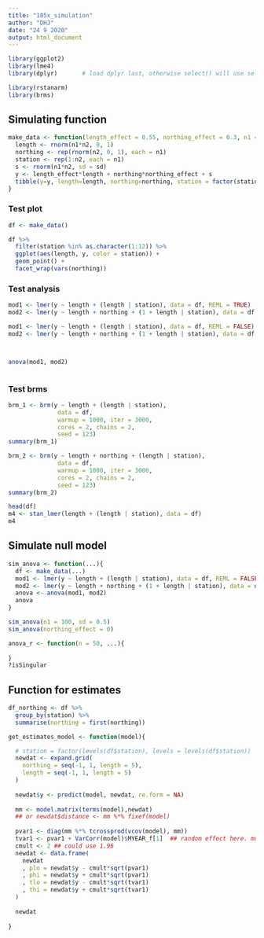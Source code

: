 ```yaml
---
title: "105x_simulation"
author: "DHJ"
date: "24 9 2020"
output: html_document
---
```


```r

library(ggplot2)
library(lme4)
library(dplyr)       # load dplyr last, otherwise select() will use select() from package MASS 

library(rstanarm)
library(brms)

```

## Simulating function
```r

make_data <- function(length_effect = 0.55, northing_effect = 0.3, n1 = 50, n2 = 65, sd = 0.7){
  length <- rnorm(n1*n2, 0, 1)
  northing <- rep(rnorm(n2, 0, 1), each = n1)
  station <- rep(1:n2, each = n1)
  s <- rnorm(n1*n2, sd = sd)
  y <- length_effect*length + northing*northing_effect + s
  tibble(y=y, length=length, northing=northing, station = factor(station))  
}

```



### Test plot  
```r

df <- make_data()

df %>% 
  filter(station %in% as.character(1:12)) %>%
  ggplot(aes(length, y, color = station)) +
  geom_point() +
  facet_wrap(vars(northing))

```

### Test analysis 
```r

mod1 <- lmer(y ~ length + (length | station), data = df, REML = TRUE)
mod2 <- lmer(y ~ length + northing + (1 + length | station), data = df, REML = TRUE)

mod1 <- lmer(y ~ length + (length | station), data = df, REML = FALSE)
mod2 <- lmer(y ~ length + northing + (1 + length | station), data = df, REML = FALSE)



anova(mod1, mod2)



```
### Test brms
```r

brm_1 <- brm(y ~ length + (length | station),  
              data = df, 
              warmup = 1000, iter = 3000, 
              cores = 2, chains = 2, 
              seed = 123)
summary(brm_1)

brm_2 <- brm(y ~ length + northing + (length | station),  
              data = df, 
              warmup = 1000, iter = 3000, 
              cores = 2, chains = 2, 
              seed = 123)
summary(brm_2)
```


```r

head(df)
m4 <- stan_lmer(length + (length | station), data = df)
m4


```

## Simulate null model  
```r

sim_anova <- function(...){
  df <- make_data(...)
  mod1 <- lmer(y ~ length + (length | station), data = df, REML = FALSE)
  mod2 <- lmer(y ~ length + northing + (1 + length | station), data = df, REML = FALSE)
  anova <- anova(mod1, mod2)
  anova
}

sim_anova(n1 = 100, sd = 0.5)  
sim_anova(northing_effect = 0)

```

```r

anova_r <- function(n = 50, ...){
  
}
?isSingular

```



## Function for estimates  
```r

df_northing <- df %>%
  group_by(station) %>%
  summarise(northing = first(northing))

get_estimates_model <- function(model){

  # station = factor(levels(df$station), levels = levels(df$station))
  newdat <- expand.grid(
    northing = seq(-1, 1, length = 5),
    length = seq(-1, 1, length = 5)
  )
  
  newdat$y <- predict(model, newdat, re.form = NA)
  
  mm <- model.matrix(terms(model),newdat)
  ## or newdat$distance <- mm %*% fixef(model)
  
  pvar1 <- diag(mm %*% tcrossprod(vcov(model), mm))
  tvar1 <- pvar1 + VarCorr(model)$MYEAR_f[1]  ## random effect here. must be adapted for more complex models
  cmult <- 2 ## could use 1.96
  newdat <- data.frame(
    newdat
    , plo = newdat$y - cmult*sqrt(pvar1)
    , phi = newdat$y + cmult*sqrt(pvar1)
    , tlo = newdat$y - cmult*sqrt(tvar1)
    , thi = newdat$y + cmult*sqrt(tvar1)
  )
  
  newdat
  
}

```


```r



```


